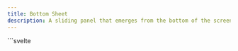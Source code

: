 ```yaml
---
title: Bottom Sheet
description: A sliding panel that emerges from the bottom of the screen, used to display additional content or actions without navigating away from the current view.
---
```


<Tabs>
  <TabItem label="Preview">
    <BottomSheetPreview client:load />
  </TabItem>
  <TabItem label="Usage">
    ```svelte
    <script lang="ts">
        import { BottomSheet, Button } from "@dxdns/feflow"

        let isOpen = $state(false)

        function handleClose() {
            isOpen = false
        }
    </script>

    <BottomSheet.Overlay {isOpen} onclick={handleClose} style="z-index: 998;" />
    <BottomSheet {isOpen} {handleClose}>
        <h1>test</h1>
    </BottomSheet>

    <Button
        onclick={() => {
            isOpen = !isOpen
        }}
    >
        Open
    </Button>
    ```
  </TabItem>
</Tabs>